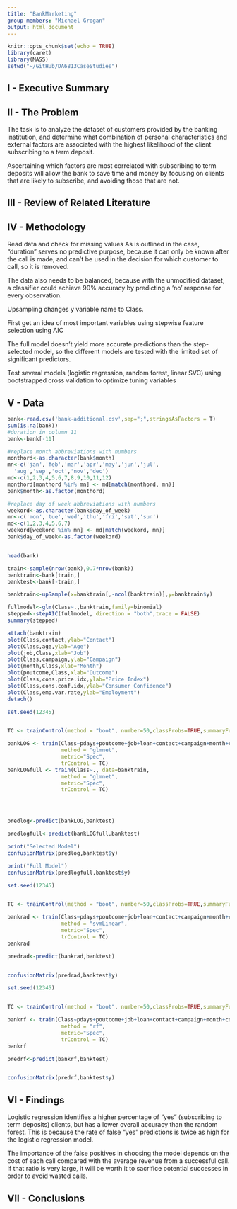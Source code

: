 ---
title: "BankMarketing"
group members: "Michael Grogan"
output: html_document
---

```{r setup, include=FALSE}
knitr::opts_chunk$set(echo = TRUE)
library(caret)
library(MASS)
setwd("~/GitHub/DA6813CaseStudies")
```

## I - Executive Summary
## II - The Problem

The task is to analyze the dataset of customers provided by the banking institution, and determine what combination of personal characteristics and external factors are associated with the highest likelihood of the client subscribing to a term deposit. 

Ascertaining which factors are most correlated with subscribing to term deposits will allow the bank to save time and money by focusing on clients that are likely to subscribe, and avoiding those that are not.

## III - Review of Related Literature
## IV - Methodology

Read data and check for missing values
As is outlined in the case, "duration" serves no predictive purpose, because it can only be known after the call is made, and can't be used in the decision for which customer to call, so it is removed.

The data also needs to be balanced, because with the unmodified dataset, a classifier could achieve 90% accuracy by predicting a 'no' response for every observation.

Upsampling changes y variable name to Class.

First get an idea of most important variables using stepwise feature selection using AIC

The full model doesn't yield more accurate predictions than the step-selected model, so the different models are tested with the limited set of significant predictors.

Test several models (logistic regression, random forest, linear SVC) using bootstrapped cross validation to optimize tuning variables



## V - Data

```{r readprepare}
bank<-read.csv('bank-additional.csv',sep=";",stringsAsFactors = T)
sum(is.na(bank))
#duration in column 11
bank<-bank[-11]

#replace month abbreviations with numbers
monthord<-as.character(bank$month)
mn<-c('jan','feb','mar','apr','may','jun','jul',
  'aug','sep','oct','nov','dec')
md<-c(1,2,3,4,5,6,7,8,9,10,11,12)
monthord[monthord %in% mn] <- md[match(monthord, mn)]
bank$month<-as.factor(monthord)

#replace day of week abbreviations with numbers
weekord<-as.character(bank$day_of_week)
mn<-c('mon','tue','wed','thu','fri','sat','sun')
md<-c(1,2,3,4,5,6,7)
weekord[weekord %in% mn] <- md[match(weekord, mn)]
bank$day_of_week<-as.factor(weekord)


head(bank)


```
```{r trainsplit}
train<-sample(nrow(bank),0.7*nrow(bank))
banktrain<-bank[train,]
banktest<-bank[-train,]

banktrain<-upSample(x=banktrain[,-ncol(banktrain)],y=banktrain$y)

```


```{r steplog}
fullmodel<-glm(Class~.,banktrain,family=binomial)
stepped<-stepAIC(fullmodel, direction = "both",trace = FALSE)
summary(stepped)
```



```{r plots}
attach(banktrain)
plot(Class,contact,ylab="Contact")
plot(Class,age,ylab="Age")
plot(job,Class,xlab="Job")
plot(Class,campaign,ylab="Campaign")
plot(month,Class,xlab="Month")
plot(poutcome,Class,xlab="Outcome")
plot(Class,cons.price.idx,ylab="Price Index")
plot(Class,cons.conf.idx,ylab="Consumer Confidence")
plot(Class,emp.var.rate,ylab="Employment")
detach()
```

```{r}

set.seed(12345)


TC <- trainControl(method = "boot", number=50,classProbs=TRUE,summaryFunction = twoClassSummary)

bankLOG <- train(Class~pdays+poutcome+job+loan+contact+campaign+month+cons.price.idx+cons.conf.idx+emp.var.rate, data=banktrain,
                 method = "glmnet",
                 metric="Spec",
                 trControl = TC)
bankLOGfull <- train(Class~., data=banktrain,
                 method = "glmnet",
                 metric="Spec",
                 trControl = TC)




predlog<-predict(bankLOG,banktest)

predlogfull<-predict(bankLOGfull,banktest)

print("Selected Model")
confusionMatrix(predlog,banktest$y)

print("Full Model")
confusionMatrix(predlogfull,banktest$y)


```


```{r}
set.seed(12345)


TC <- trainControl(method = "boot", number=50,classProbs=TRUE,summaryFunction = twoClassSummary)

bankrad <- train(Class~pdays+poutcome+job+loan+contact+campaign+month+cons.price.idx+cons.conf.idx+emp.var.rate, data=banktrain,
                 method = "svmLinear",
                 metric="Spec",
                 trControl = TC)
bankrad

predrad<-predict(bankrad,banktest)


confusionMatrix(predrad,banktest$y)
```



```{r}

set.seed(12345)


TC <- trainControl(method = "boot", number=50,classProbs=TRUE,summaryFunction = twoClassSummary)

bankrf <- train(Class~pdays+poutcome+job+loan+contact+campaign+month+cons.price.idx+cons.conf.idx+emp.var.rate, data=banktrain,
                 method = "rf",
                 metric="Spec",
                 trControl = TC)
bankrf

predrf<-predict(bankrf,banktest)


confusionMatrix(predrf,banktest$y)
```



## VI - Findings

Logistic regression identifies a higher percentage of "yes" (subscribing to term deposits) clients, but has a lower overall accuracy than the random forest. This is because the rate of false "yes" predictions is twice as high for the logistic regression model.

The importance of the false positives in choosing the model depends on the cost of each call compared with the average revenue from a successful call. If that ratio is very large, it will be worth it to sacrifice potential successes in order to avoid wasted calls.

## VII - Conclusions




```{r}

```


